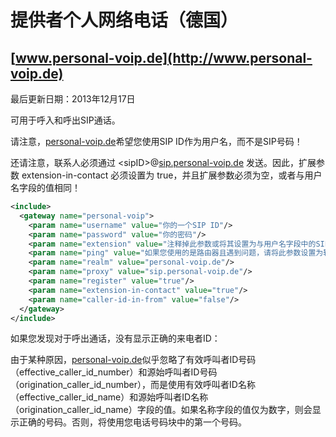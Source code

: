 # 提供者个人网络电话（德国）

## [www.personal-voip.de](http://www.personal-voip.de)

最后更新日期：2013年12月17日

可用于呼入和呼出SIP通话。

请注意，[personal-voip.de](http://personal-voip.de)希望您使用SIP ID作为用户名，而不是SIP号码！

还请注意，联系人必须通过 &lt;sipID>@[sip.personal-voip.de](http://sip.personal-voip.de) 发送。因此，扩展参数 extension-in-contact 必须设置为 true，并且扩展参数必须为空，或者与用户名字段的值相同！

```xml
<include>
  <gateway name="personal-voip">
    <param name="username" value="你的一个SIP ID"/>
    <param name="password" value="你的密码"/>
	<param name="extension" value="注释掉此参数或将其设置为与用户名字段中的SIP ID相同的值。不要在此处添加其他内容！"/>
	<param name="ping" value="如果您使用的是路由器且遇到问题，请将此参数设置为较小的值。否则请将其注释掉"/>
	<param name="realm" value="personal-voip.de"/>    
	<param name="proxy" value="sip.personal-voip.de"/>
	<param name="register" value="true"/>
	<param name="extension-in-contact" value="true"/>
	<param name="caller-id-in-from" value="false"/>
  </gateway>
</include>
```

如果您发现对于呼出通话，没有显示正确的来电者ID：

由于某种原因，[personal-voip.de](http://personal-voip.de)似乎忽略了有效呼叫者ID号码（effective\_caller\_id\_number）和源始呼叫者ID号码（origination\_caller\_id\_number），而是使用有效呼叫者ID名称（effective\_caller\_id\_name）和源始呼叫者ID名称（origination\_caller\_id\_name）字段的值。如果名称字段的值仅为数字，则会显示正确的号码。否则，将使用您电话号码块中的第一个号码。